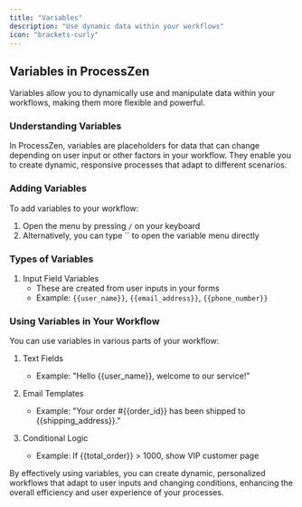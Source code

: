 ```yaml
---
title: "Variables"
description: "Use dynamic data within your workflows"
icon: "brackets-curly"
---
```


## Variables in ProcessZen

Variables allow you to dynamically use and manipulate data within your workflows, making them more flexible and powerful.

### Understanding Variables

In ProcessZen, variables are placeholders for data that can change depending on user input or other factors in your workflow. They enable you to create dynamic, responsive processes that adapt to different scenarios.

### Adding Variables

To add variables to your workflow:

1. Open the menu by pressing `/` on your keyboard
2. Alternatively, you can type `` to open the variable menu directly

### Types of Variables

1. Input Field Variables
   - These are created from user inputs in your forms
   - Example: `{{user_name}}`, `{{email_address}}`, `{{phone_number}}`

### Using Variables in Your Workflow

You can use variables in various parts of your workflow:

1. Text Fields

   - Example: "Hello {{user_name}}, welcome to our service!"

2. Email Templates

   - Example: "Your order #{{order_id}} has been shipped to {{shipping_address}}."

3. Conditional Logic
   - Example: If {{total_order}} > 1000, show VIP customer page

By effectively using variables, you can create dynamic, personalized workflows that adapt to user inputs and changing conditions, enhancing the overall efficiency and user experience of your processes.
